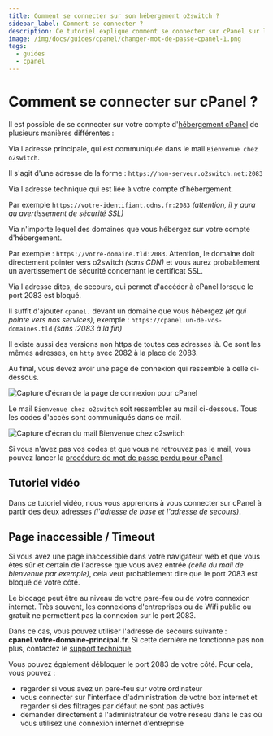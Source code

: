 ```yaml
---
title: Comment se connecter sur son hébergement o2switch ?
sidebar_label: Comment se connecter ?
description: Ce tutoriel explique comment se connecter sur cPanel sur l'offre d'hébergement web mutualisé o2switch
image: /img/docs/guides/cpanel/changer-mot-de-passe-cpanel-1.png
tags:
  - guides
  - cpanel
---
```


# Comment se connecter sur cPanel ?

Il est possible de se connecter sur votre compte d'[hébergement cPanel](https://www.o2switch.fr/hebergement-illimite/)
de plusieurs manières différentes :

<Badge text="A" type="danger" /> Via l'adresse principale, qui est communiquée dans le mail `Bienvenue chez o2switch`.

Il s'agit d'une adresse de la forme : `https://nom-serveur.o2switch.net:2083`

<Badge text="B" type="danger" /> Via l'adresse technique qui est liée à votre compte d'hébergement.

Par exemple `https://votre-identifiant.odns.fr:2083` *(attention, il y aura au avertissement de sécurité SSL)*

<Badge text="C" type="danger" /> Via n'importe lequel des domaines que vous hébergez sur votre compte d'hébergement.

Par exemple : `https://votre-domaine.tld:2083`. Attention, le domaine doit directement pointer vers o2switch 
*(sans CDN)* et vous aurez probablement un avertissement de sécurité concernant le certificat SSL.

<Badge text="D" type="danger" /> Via l'adresse dites, de secours, qui permet d'accéder à cPanel lorsque le port 2083 est
bloqué.

Il suffit d'ajouter `cpanel.` devant un domaine que vous hébergez *(et qui pointe vers nos services)*, exemple :
`https://cpanel.un-de-vos-domaines.tld` *(sans :2083 à la fin)*

Il existe aussi des versions non https de toutes ces adresses là. Ce sont les mêmes adresses, en `http` avec 2082 à la
place de 2083.

Au final, vous devez avoir une page de connexion qui ressemble à celle ci-dessous.

<Image
    src="/img/docs/guides/cpanel/o2switch-connexion-cpanel.png"
    title="Page de connexion cPanel"
    caption="Page de connexion à cPanel, l'interface technique de l'hébergement o2switch"
    alt="Capture d'écran de la page de connexion pour cPanel"
/>

Le mail  `Bienvenue chez o2switch` soit ressembler au mail ci-dessous. Tous les codes d'accès sont communiqués dans ce
mail.

<Image
    src="/img/docs/guides/cpanel/mail-bienvenue-o2switch.png"
    title="Le mail Bienvenue chez O2switch avec les codes pour cPanel"
    caption="Le mail Bienvenue chez o2switch contient tous les codes d'accès pour cPanel"
    alt="Capture d'écran du mail Bienvenue chez o2switch"
/>

Si vous n'avez pas vos codes et que vous ne retrouvez pas le mail, vous pouvez lancer la [procédure de mot de passe perdu
pour cPanel](/guides/cpanel/mot-de-passe-perdu).

## Tutoriel vidéo 

Dans ce tutoriel vidéo, nous vous apprenons à vous connecter sur cPanel à partir des deux adresses *(l'adresse de base
et l'adresse de secours)*.

<YoutubeVideo id='qMB33mFXexU' title="Comment se connecter sur cPanel ?"/>

## Page inaccessible / Timeout

Si vous avez une page inaccessible dans votre navigateur web et que vous êtes sûr et certain de l'adresse que vous avez
entrée *(celle du mail de bienvenue par exemple)*, cela veut probablement dire que le port 2083 est bloqué de votre côté.

Le blocage peut être au niveau de votre pare-feu ou de votre connexion internet. Très souvent, les connexions
d'entreprises ou de Wifi public ou gratuit ne permettent pas la connexion sur le port 2083.

Dans ce cas, vous pouvez utiliser l'adresse de secours suivante : **cpanel.votre-domaine-principal.fr**. Si cette
dernière ne fonctionne pas non plus, contactez le [support technique](https://www.o2switch.fr/support-hebergeur/) 

Vous pouvez également débloquer le port 2083 de votre côté. Pour cela, vous pouvez :
  * regarder si vous avez un pare-feu sur votre ordinateur
  * vous connecter sur l'interface d'administration de votre box internet et regarder si des filtrages par défaut ne
    sont pas activés 
  * demander directement à l'administrateur de votre réseau dans le cas où vous utilisez une connexion internet
    d'entreprise
